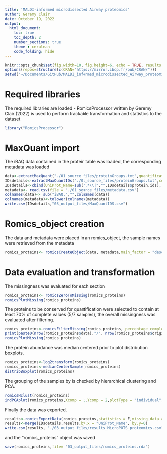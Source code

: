 ```yaml
---
title: 'MALDI-informed microdissected Airway proteomics'
author: Geremy Clair
date: October 19, 2022
output:
  html_document:
    toc: true
    toc_depth: 2
    number_sections: true
    theme : cerulean
    code_folding: hide
---
```


```r
knitr::opts_chunk$set(fig.width=10, fig.height=6, echo = TRUE, results = TRUE, warning = FALSE, message=FALSE) 
options(repos=structure(c(CRAN="https://mirror.ibcp.fr/pub/CRAN/")))
setwd("~/Documents/GitHub/MALDI_informed_microdissected_Airway_proteomics/")
```

# Required libraries

The required libraries are loaded 
- RomicsProcessor written by Geremy Clair (2022) is used to perform trackable transformation and statistics to the dataset 
```r
library("RomicsProcessor")
```


# MaxQuant import

The iBAQ data contained in the protein table was loaded, the corresponding metadata was loaded
```r
data<-extractMaxQuant("./01_source_files/proteinGroups.txt",quantification_type = "iBAQ",cont.rm = T,site.rm = T,rev.rm = T)
IDsdetails<-extractMaxQuantIDs("./01_source_files/proteinGroups.txt",cont.rm = T,site.rm = T,rev.rm = T)
IDsdetails<-cbind(UniProt_Name=sub(".*\\|","",IDsdetails$protein.ids), IDsdetails)
metadata<- read.csv(file = "./01_source_files/metadata.csv")
colnames(data)<- sub("iBAQ.","",colnames(data))
colnames(metadata)<-tolower(colnames(metadata))
write.csv(IDsdetails,"03_output_files/MaxQuantIDS.csv")
```

# Romics_object creation

The data and metadata were placed in an romics_object, the sample names were retrieved from the metadata
```r
romics_proteins<- romicsCreateObject(data, metadata,main_factor = "desc")
```

# Data evaluation and transformation

The missingness was evaluated for each section
```r
romics_proteins<- romicsZeroToMissing(romics_proteins)
romicsPlotMissing(romics_proteins)
```

The proteins to be conserved for quantification were selected to contain at least 70% of complete values (5/7 samples), the overall missingness was evaluated after filtering.
```r
romics_proteins<-romicsFilterMissing(romics_proteins, percentage_completeness = 70,main_factor = "none")
print(paste0(nrow(romics_proteins$data),"/", nrow(romics_proteins$original_data)," proteins remained after filtering", " (",round(nrow(romics_proteins$data)/nrow(romics_proteins$original_data)*100,2),"%)."))
romicsPlotMissing(romics_proteins)
```
The protein abundance was median centered prior to plot distribution boxplots.
```r
romics_proteins<-log2transform(romics_proteins)
romics_proteins<-medianCenterSample(romics_proteins)
distribBoxplot(romics_proteins)
```

The grouping of the samples by is checked by hierarchical clustering and PCA.
```r
romicsHclust(romics_proteins)
indPCAplot(romics_proteins,Xcomp = 1,Ycomp = 2,plotType = "individual",ncp=5)
```

Finally the data was exported.
```r
results<-romicsExportData(romics_proteins,statistics = F,missing_data = F)
results<-merge(IDsdetails,results,by.x = "UniProt_Name", by.y=0)
write.csv(results, "./03_output_files/results_MicroPOTS_proteomics.csv")
```
and the "romics_proteins" object was saved
```r
save(romics_proteins,file= "03_output_files/romics_proteins.rda")
```

